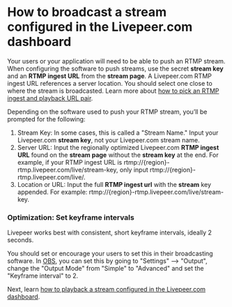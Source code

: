 
<DocsLayout>


# How to broadcast a stream configured in the Livepeer.com dashboard

Your users or your application will need to be able to push an RTMP stream. When configuring the software to push streams, use the secret **stream key** and an **RTMP ingest URL** from the **stream page**. A Livepeer.com RTMP ingest URL references a server location. You should select one close to where the stream is broadcasted. Learn more about [how to pick an RTMP ingest and playback URL pair](/docs/guides/dashboard/ingest-playback-url-pair.mdx).

Depending on the software used to push your RTMP stream, you’ll be prompted for the following:

1. Stream Key: In some cases, this is called a "Stream Name." Input your Livepeer.com **stream key**, not your Livepeer.com stream name.
1. Server URL: Input the regionally optimized Livepeer.com **RTMP ingest URL** found on the **stream page** without the **stream key** at the end. For example, if your RTMP ingest URL is rtmp://{region}-rtmp.livepeer.com/live/stream-key, only input rtmp://{region}-rtmp.livepeer.com/live/.
1. Location or URL: Input the full **RTMP ingest url** with the **stream** key appended. For example: rtmp://{region}-rtmp.livepeer.com/live/stream-key.

### Optimization: Set keyframe intervals

Livepeer works best with consistent, short keyframe intervals, ideally 2 seconds. 

You should set or encourage your users to set this in their broadcasting software. In [OBS](https://obsproject.com/), you can set this by going to "Settings" --> "Output", change the "Output Mode" from "Simple" to "Advanced" and set the "Keyframe interval" to 2.

Next, learn [how to playback a stream configured in the Livepeer.com dashboard](/docs/guides/dashboard/playback-a-stream).

</DocsLayout>

